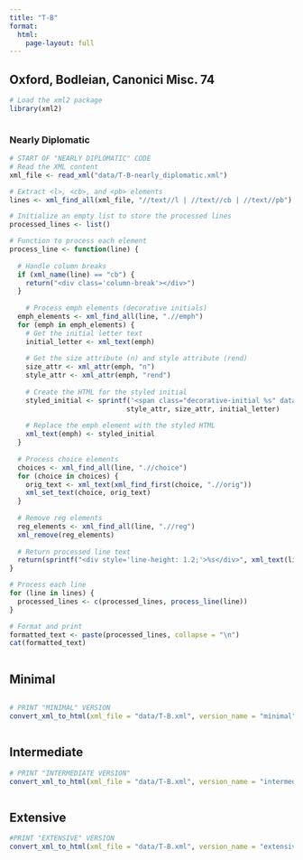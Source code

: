 ```yaml
---
title: "T-B"
format:
  html:
    page-layout: full
---
```


## Oxford, Bodleian, Canonici Misc. 74

```r
# Load the xml2 package
library(xml2)
```


::: {.column-page-outset layout="[[6,6,6,6]]"}

::: {.column}
### Nearly Diplomatic

```r
# START OF "NEARLY DIPLOMATIC" CODE
# Read the XML content
xml_file <- read_xml("data/T-B-nearly_diplomatic.xml")

# Extract <l>, <cb>, and <pb> elements
lines <- xml_find_all(xml_file, "//text//l | //text//cb | //text//pb")

# Initialize an empty list to store the processed lines
processed_lines <- list()

# Function to process each element
process_line <- function(line) {
  
  # Handle column breaks
  if (xml_name(line) == "cb") {
    return("<div class='column-break'></div>")
  }
  
    # Process emph elements (decorative initials)
  emph_elements <- xml_find_all(line, ".//emph")
  for (emph in emph_elements) {
    # Get the initial letter text
    initial_letter <- xml_text(emph)
    
    # Get the size attribute (n) and style attribute (rend)
    size_attr <- xml_attr(emph, "n")
    style_attr <- xml_attr(emph, "rend")
    
    # Create the HTML for the styled initial
    styled_initial <- sprintf('<span class="decorative-initial %s" data-size="%s">%s</span>', 
                             style_attr, size_attr, initial_letter)
    
    # Replace the emph element with the styled HTML
    xml_text(emph) <- styled_initial
  }
  
  # Process choice elements
  choices <- xml_find_all(line, ".//choice")
  for (choice in choices) {
    orig_text <- xml_text(xml_find_first(choice, ".//orig"))
    xml_set_text(choice, orig_text)
  }
  
  # Remove reg elements
  reg_elements <- xml_find_all(line, ".//reg")
  xml_remove(reg_elements)
  
  # Return processed line text
  return(sprintf("<div style='line-height: 1.2;'>%s</div>", xml_text(line)))
}

# Process each line
for (line in lines) {
  processed_lines <- c(processed_lines, process_line(line))
}

# Format and print
formatted_text <- paste(processed_lines, collapse = "\n")
cat(formatted_text)

```
:::

::: {.column}
## Minimal

```r
```


```r


# PRINT "MINIMAL" VERSION
convert_xml_to_html(xml_file = "data/T-B.xml", version_name = "minimal")

```

:::

::: {.column}
## Intermediate

```r
# PRINT "INTERMEDIATE VERSION"
convert_xml_to_html(xml_file = "data/T-B.xml", version_name = "intermediate")

```

:::

::: {.column}
## Extensive

```r
#PRINT "EXTENSIVE" VERSION
convert_xml_to_html(xml_file = "data/T-B.xml", version_name = "extensive")

```

:::

:::